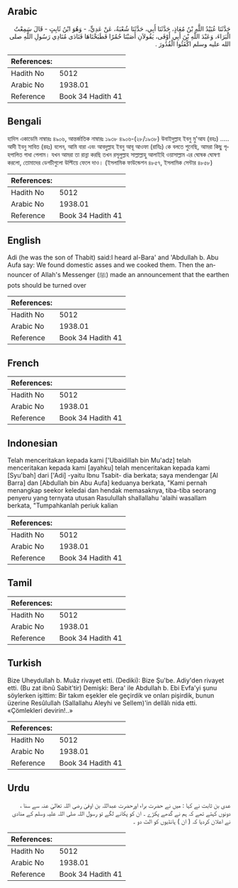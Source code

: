 ## Arabic


<div dir="rtl" lang="ar" style={{fontSize:'larger',backgroundColor:'#f8f9fa',padding:20}}>
حَدَّثَنَا عُبَيْدُ اللَّهِ بْنُ مُعَاذٍ، حَدَّثَنَا أَبِي، حَدَّثَنَا شُعْبَةُ، عَنْ عَدِيٍّ، - وَهُوَ ابْنُ ثَابِتٍ - قَالَ سَمِعْتُ الْبَرَاءَ، وَعَبْدَ اللَّهِ بْنَ أَبِي أَوْفَى، يَقُولاَنِ أَصَبْنَا حُمُرًا فَطَبَخْنَاهَا فَنَادَى مُنَادِي رَسُولِ اللَّهِ صلى الله عليه وسلم اكْفَئُوا الْقُدُورَ ‏.‏
</div>
<div style={{backgroundColor:'#f8f9fa',padding:20, marginBottom: 10}}><table> <thead> <tr> <th>References:</th> <th></th> </tr> </thead> <tbody><tr><td>Hadith No</td><td>5012</td></tr><tr><td>Arabic No</td><td>1938.01</td></tr><tr><td>Reference</td><td>Book 34 Hadith 41</td></tr></tbody></table></div>

## Bengali


<div dir="ltr" lang="bn" style={{fontSize:'larger',backgroundColor:'#f8f9fa',padding:20}}>
হাদিস একাডেমি নাম্বারঃ ৪৯০৬, আন্তর্জাতিক নাম্বারঃ ১৯৩৮ ৪৯০৬-(২৮/১৯৩৮) উবাইদুল্লাহ ইবনু মু'আয (রহঃ) ..... আদী ইবনু সাবিত (রহঃ) বলেন, আমি বারা এবং আবদুল্লাহ ইবনু আবূ আওফা (রাযিঃ) কে বলতে শুনেছি, আমরা কিছু গৃহপালিত গাধা পেলাম। যখন আমরা তা রান্না করছি তখন রসূলুল্লাহ সাল্লাল্লাহু আলাইহি ওয়াসাল্লাম এর ঘোষক ঘোষণা করলো, তোমাদের ডেগচীগুলো উল্টিয়ে ফেলে দাও। (ইসলামিক ফাউন্ডেশন ৪৮৫৭, ইসলামিক সেন্টার ৪৮৫৮)
</div>
<div style={{backgroundColor:'#f8f9fa',padding:20, marginBottom: 10}}><table> <thead> <tr> <th>References:</th> <th></th> </tr> </thead> <tbody><tr><td>Hadith No</td><td>5012</td></tr><tr><td>Arabic No</td><td>1938.01</td></tr><tr><td>Reference</td><td>Book 34 Hadith 41</td></tr></tbody></table></div>

## English


<div dir="ltr" lang="en" style={{fontSize:'larger',backgroundColor:'#f8f9fa',padding:20}}>
Adi (he was the son of Thabit) said:I heard al-Bara' and 'Abdullah b. Abu Aufa say: We found domestic asses and we cooked them. Then the announcer of Allah's Messenger (ﷺ) made an announcement that the earthen pots should be turned over
</div>
<div style={{backgroundColor:'#f8f9fa',padding:20, marginBottom: 10}}><table> <thead> <tr> <th>References:</th> <th></th> </tr> </thead> <tbody><tr><td>Hadith No</td><td>5012</td></tr><tr><td>Arabic No</td><td>1938.01</td></tr><tr><td>Reference</td><td>Book 34 Hadith 41</td></tr></tbody></table></div>

## French


<div dir="ltr" lang="fr" style={{fontSize:'larger',backgroundColor:'#f8f9fa',padding:20}}>

</div>
<div style={{backgroundColor:'#f8f9fa',padding:20, marginBottom: 10}}><table> <thead> <tr> <th>References:</th> <th></th> </tr> </thead> <tbody><tr><td>Hadith No</td><td>5012</td></tr><tr><td>Arabic No</td><td>1938.01</td></tr><tr><td>Reference</td><td>Book 34 Hadith 41</td></tr></tbody></table></div>

## Indonesian


<div dir="ltr" lang="id" style={{fontSize:'larger',backgroundColor:'#f8f9fa',padding:20}}>
Telah menceritakan kepada kami ['Ubaidillah bin Mu'adz] telah menceritakan kepada kami [ayahku] telah menceritakan kepada kami [Syu'bah] dari ['Adi] -yaitu Ibnu Tsabit- dia berkata; saya mendengar [Al Barra] dan [Abdullah bin Abu Aufa] keduanya berkata, "Kami pernah menangkap seekor keledai dan hendak memasaknya, tiba-tiba seorang penyeru yang ternyata utusan Rasulullah shallallahu 'alaihi wasallam berkata, "Tumpahkanlah periuk kalian
</div>
<div style={{backgroundColor:'#f8f9fa',padding:20, marginBottom: 10}}><table> <thead> <tr> <th>References:</th> <th></th> </tr> </thead> <tbody><tr><td>Hadith No</td><td>5012</td></tr><tr><td>Arabic No</td><td>1938.01</td></tr><tr><td>Reference</td><td>Book 34 Hadith 41</td></tr></tbody></table></div>

## Tamil


<div dir="ltr" lang="ta" style={{fontSize:'larger',backgroundColor:'#f8f9fa',padding:20}}>

</div>
<div style={{backgroundColor:'#f8f9fa',padding:20, marginBottom: 10}}><table> <thead> <tr> <th>References:</th> <th></th> </tr> </thead> <tbody><tr><td>Hadith No</td><td>5012</td></tr><tr><td>Arabic No</td><td>1938.01</td></tr><tr><td>Reference</td><td>Book 34 Hadith 41</td></tr></tbody></table></div>

## Turkish


<div dir="ltr" lang="tr" style={{fontSize:'larger',backgroundColor:'#f8f9fa',padding:20}}>
Bize Uheydullah b. Muâz rivayet etti. (Dediki): Bize Şu'be. Adiy'den rivayet etti. (Bu zat ibnû Sabit'tir) Demişki: Bera' ile Abdullah b. Ebi Evfa'yi şunu söylerken işittim: Bir takım eşekler ele geçirdik ve onları pişirdik, bunun üzerine Resûlullah (Sallallahu Aleyhi ve Sellem)'in dellâlı nida etti. «Çömlekleri devirin!..»
</div>
<div style={{backgroundColor:'#f8f9fa',padding:20, marginBottom: 10}}><table> <thead> <tr> <th>References:</th> <th></th> </tr> </thead> <tbody><tr><td>Hadith No</td><td>5012</td></tr><tr><td>Arabic No</td><td>1938.01</td></tr><tr><td>Reference</td><td>Book 34 Hadith 41</td></tr></tbody></table></div>

## Urdu


<div dir="rtl" lang="ur" style={{fontSize:'larger',backgroundColor:'#f8f9fa',padding:20}}>
عدی بن ثابت نے کہا : میں نے حضرت براء اورحضرت عبداللہ بن اوفیٰ رضی اللہ تعالیٰ عنہ سے سنا ، دونوں کہتے تھے کہ ہم نے گدھے پکڑے ۔ ان کو پکانے لگے تو رسول اللہ صلی اللہ علیہ وسلم کے منادی نے اعلان کردیا کہ ( ان ) ہانڈیوں کو الٹ دو ۔
</div>
<div style={{backgroundColor:'#f8f9fa',padding:20, marginBottom: 10}}><table> <thead> <tr> <th>References:</th> <th></th> </tr> </thead> <tbody><tr><td>Hadith No</td><td>5012</td></tr><tr><td>Arabic No</td><td>1938.01</td></tr><tr><td>Reference</td><td>Book 34 Hadith 41</td></tr></tbody></table></div>